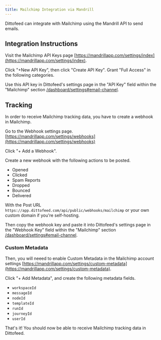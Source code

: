 ```yaml
---
title: Mailchimp Integration via Mandrill
---
```


Dittofeed can integrate with Mailchimp using the Mandrill API to send emails.

## Integration Instructions

Visit the Mailchimp API Keys page [https://mandrillapp.com/settings/index](https://mandrillapp.com/settings/index).

Click "+New API Key", then click "Create API Key". Grant "Full Access" in the following categories.

Use this API key in Dittofeed's settings page in the "API Key" field within the "Mailchimp" section [/dashboard/settings#email-channel](https://app.dittofeed.com/dashboard/settings#email-channel).

## Tracking

In order to receive Mailchimp tracking data, you have to create a webhook in Mailchimp.

Go to the Webhook settings page. [https://mandrillapp.com/settings/webhooks](https://mandrillapp.com/settings/webhooks)

Click "+ Add a Webhook".

Create a new webhook with the following actions to be posted.

- Opened
- Clicked
- Spam Reports
- Dropped
- Bounced
- Delivered

With the Post URL `https://app.dittofeed.com/api/public/webhooks/mailchimp` or your own custom domain if you're self-hosting.

Then copy the webhook key and paste it into Dittofeed's settings page in the "Webhook Key" field within the "Mailchimp" section [/dashboard/settings#email-channel](https://app.dittofeed.com/dashboard/settings#email-channel).

### Custom Metadata

Then, you will neeed to enable Custom Metadata in the Mailchimp account settings [https://mandrillapp.com/settings/custom-metadata](https://mandrillapp.com/settings/custom-metadata).

Click "+ Add Metadata", and create the following metadata fields.

- `workspaceId`
- `messageId`
- `nodeId`
- `templateId`
- `runId`
- `journeyId`
- `userId`

That's it! You should now be able to receive Mailchimp tracking data in Dittofeed.
